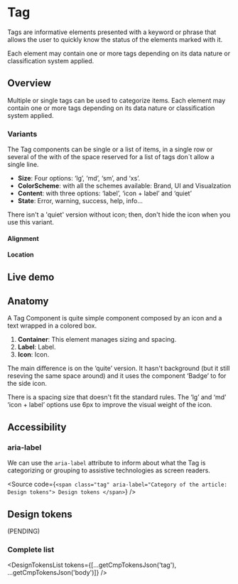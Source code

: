 


<Meta title="Components/Tag" />

# Tag

Tags are informative elements presented with a keyword or phrase that allows the user to quickly know the status of the elements marked with it.

Each element may contain one or more tags depending on its data nature or classification system applied.

## Overview

Multiple or single tags can be used to categorize items. Each element may contain one or more tags depending on its data nature or classification system applied.

### Variants

The Tag components can be single or a list of items, in a single row or several of the with of the space reserved for a list of tags don´t allow a single line.

- **Size**: Four options: ‘lg’, ‘md’, ‘sm’, and ‘xs’.
- **ColorScheme**: with all the schemes available: Brand, UI and Visualzation
- **Content**: with three options: ‘label’, ‘icon + label’ and ‘quiet’
- **State**: Error, warning, success, help, info...

There isn't a 'quiet' version without icon; then, don't hide the icon when you use this variant.

#### Alignment

#### Location

## Live demo

<LiveDemo
  story={Stories.Example}
  urlHtml="https://devoinc.github.io/genesys-styles/?path=/docs/components-tag--docs"
  urlReact="https://devoinc.github.io/genesys-ui/?path=/docs/components-feedback-tag--docs"
/>

## Anatomy

A Tag Component is quite simple component composed by an icon and a text wrapped in a colored box.

1. **Container**: This element manages sizing and spacing.
2. **Label**: Label.
3. **Icon**: Icon.

<Figure caption="The internal structure and specs of the Tag component.">
  <Figma
    aspectRatio="4x3"
    url="https://www.figma.com/file/4f9wa0fKYIwMue6yo6nrJL/Genesys-Design-System---Web-Previews?type=design&node-id=15083%3A68601&mode=design&t=Dw2xOfqO2VoLFeWs-1"
  />
</Figure>

The main difference is on the ‘quite’ version. It hasn't background (but it still reseving the same space around) and it uses the component ‘Badge’ to for the side icon.

There is a spacing size that doesn't fit the standard rules.
The ‘lg’ and ‘md’ ‘icon + label’ options use 6px to improve the visual weight of the icon.

## Accessibility

### aria-label

We can use the `aria-label` attribute to inform about what the Tag is categorizing or grouping
to assistive technologies as screen readers.

<Source
  code={`
  <span class="tag" aria-label="Category of the article: Design tokens">
    Design tokens
  </span>
  `}
/>

## Design tokens

(PENDING)

### Complete list

<DesignTokensList
  tokens={[...getCmpTokensJson('tag'), ...getCmpTokensJson('body')]}
/>
